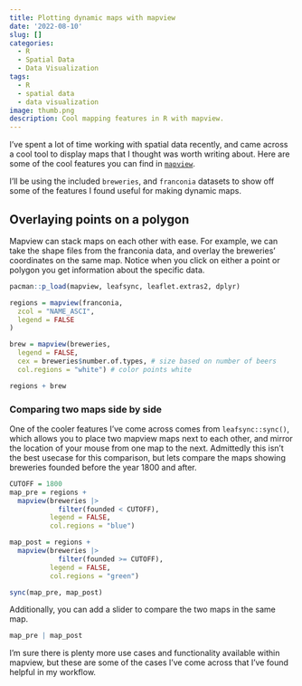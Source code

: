```yaml
---
title: Plotting dynamic maps with mapview
date: '2022-08-10'
slug: []
categories:
  - R
  - Spatial Data
  - Data Visualization
tags:
  - R
  - spatial data
  - data visualization
image: thumb.png
description: Cool mapping features in R with mapview.
---
```


I've spent a lot of time working with spatial data recently, and came across a cool tool to display maps that I thought was worth writing about. Here are some of the cool features you can find in [`mapview`](https://www.rdocumentation.org/packages/mapview/versions/2.11.0).

I'll be using the included `breweries`, and `franconia` datasets to show off some of the features I found useful for making dynamic maps.

## Overlaying points on a polygon

Mapview can stack maps on each other with ease. For example, we can take the shape files from the franconia data, and overlay the breweries' coordinates on the same map. Notice when you click on either a point or polygon you get information about the specific data.

```r
pacman::p_load(mapview, leafsync, leaflet.extras2, dplyr)

regions = mapview(franconia,
  zcol = "NAME_ASCI",
  legend = FALSE
)

brew = mapview(breweries,
  legend = FALSE,
  cex = breweries$number.of.types, # size based on number of beers
  col.regions = "white") # color points white 

regions + brew
```

### Comparing two maps side by side

One of the cooler features I've come across comes from `leafsync::sync()`, which allows you to place two mapview maps next to each other, and mirror the location of your mouse from one map to the next. Admittedly this isn't the best usecase for this comparison, but lets compare the maps showing breweries founded before the year 1800 and after.

```r
CUTOFF = 1800
map_pre = regions + 
  mapview(breweries |>
            filter(founded < CUTOFF),
          legend = FALSE,
          col.regions = "blue")

map_post = regions + 
  mapview(breweries |>
            filter(founded >= CUTOFF),
          legend = FALSE,
          col.regions = "green")

sync(map_pre, map_post)
```

Additionally, you can add a slider to compare the two maps in the same map.

```r
map_pre | map_post
```

I'm sure there is plenty more use cases and functionality available within mapview, but these are some of the cases I've come across that I've found helpful in my workflow.
